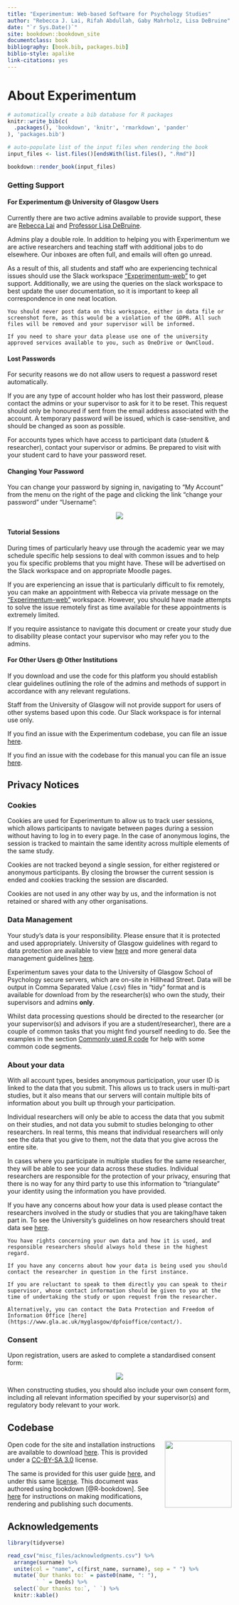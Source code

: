```yaml
--- 
title: "Experimentum: Web-based Software for Psychology Studies"
author: "Rebecca J. Lai, Rifah Abdullah, Gaby Mahrholz, Lisa DeBruine"
date: "`r Sys.Date()`"
site: bookdown::bookdown_site
documentclass: book
bibliography: [book.bib, packages.bib]
biblio-style: apalike
link-citations: yes
---
```


# About Experimentum {-}

```r

# automatically create a bib database for R packages
knitr::write_bib(c(
  .packages(), 'bookdown', 'knitr', 'rmarkdown', 'pander'
), 'packages.bib')

# auto-populate list of the input files when rendering the book
input_files <- list.files()[endsWith(list.files(), ".Rmd")]

bookdown::render_book(input_files)
```

### Getting Support {- #support} 

#### For Experimentum @ University of Glasgow Users {-}

Currently there are two active admins available to provide support, these are [Rebecca Lai](mailto:rebecca.lai@glasgow.ac.uk) and [Professor Lisa DeBruine](mailto:lisa.debruine@glasgow.ac.uk).

Admins play a double role. In addition to helping you with Experimentum we are active researchers and teaching staff with additional jobs to do elsewhere. Our inboxes are often full, and emails will often go unread. 

As a result of this, all students and staff who are experiencing technical issues should use the Slack workspace ["Experimentum-web"](https://experimentum-web.slack.com/) to get support. Additionally, we are using the queries on the slack workspace to best update the user documentation, so it is important to keep all correspondence in one neat location.

```block
You should never post data on this workspace, either in data file or screenshot form, as this would be a violation of the GDPR. All such files will be removed and your supervisor will be informed. 

If you need to share your data please use one of the university approved services available to you, such as OneDrive or OwnCloud.
```

#### Lost Passwords {-}

For security reasons we do not allow users to request a password reset automatically. 

If you are any type of account holder who has lost their password, please contact the admins or your supervisor to ask for it to be reset. This request should only be honoured if sent from the email address associated with the account. A temporary password will be issued, which is case-sensitive, and should be changed as soon as possible. 

For accounts types which have access to participant data (student & researcher), contact your supervisor or admins. Be prepared to visit with your student card to have your password reset.

#### Changing Your Password {-}

You can change your password by signing in, navigating to "My Account" from the menu on the right of the page and clicking the link "change your password" under "Username":

<center>![](images/screenshots/change_password.png)</center>

#### Tutorial Sessions {-}

During times of particularly heavy use through the academic year we may schedule specific help sessions to deal with common issues and to help you fix specific problems that you might have. These will be advertised on the Slack workspace and on appropriate Moodle pages.

If you are experiencing an issue that is particularly difficult to fix remotely, you can make an appointment with Rebecca via private message on the ["Experimentum-web"](https://experimentum-web.slack.com/) workspace. However, you should have made attempts to solve the issue remotely first as time available for these appointments is extremely limited.

If you require assistance to navigate this document or create your study due to disability please contact your supervisor who may refer you to the admins.

#### For Other Users @ Other Institutions {-}

If you download and use the code for this platform you should establish clear guidelines outlining the role of the admins and methods of support in accordance with any relevant regulations. 

Staff from the University of Glasgow will not provide support for users of other systems based upon this code. Our Slack workspace is for internal use only.

If you find an issue with the Experimentum codebase, you can file an issue [here](https://github.com/debruine/experimentum/issues).

If you find an issue with the codebase for this manual you can file an issue [here](https://github.com/RebeccaJLai/exp_manual/issues).

## Privacy Notices {-}

### Cookies {-}

Cookies are used for Experimentum to allow us to track user sessions, which allows participants to navigate between pages during a session without having to log in to every page. In the case of anonymous logins, the session is tracked to maintain the same identity across multiple elements of the same study.  

Cookies are not tracked beyond a single session, for either registered or anonymous participants. By closing the browser the current session is ended and cookies tracking the session are discarded.

Cookies are not used in any other way by us, and the information is not retained or shared with any other organisations.

### Data Management {-}

Your study's data is your responsibility. Please ensure that it is protected and used appropriately. University of Glasgow guidelines with regard to data protection are available to view [here](https://www.gla.ac.uk/myglasgow/dpfoioffice/) and more general data management guidelines [here](https://www.gla.ac.uk/myglasgow/datamanagement/rdmatglasgow/).  

Experimentum saves your data to the University of Glasgow School of Psychology secure servers, which are on-site in Hillhead Street. Data will be output in Comma Separated Value (.csv) files in "tidy" format and is available for download from by the researcher(s) who own the study, their supervisors and admins **only**.

Whilst data processing questions should be directed to the researcher (or your supervisor(s) and advisors if you are a student/researcher), there are a couple of common tasks that you might find yourself needing to do. See the examples in the section [Commonly used R code](#commoncode) for help with some common code segments.

### About your data {-}

With all account types, besides anonymous participation, your user ID is linked to the data that you submit. This allows us to track users in multi-part studies, but it also means that our servers will contain multiple bits of information about you built up through your participation.

Individual researchers will only be able to access the data that you submit on their studies, and not data you submit to studies belonging to other researchers. In real terms, this means that individual researchers will only see the data that you give to them, not the data that you give across the entire site.

In cases where you participate in multiple studies for the same researcher, they will be able to see your data across these studies. Individual researchers are responsible for the protection of your privacy, ensuring that there is no way for any third party to use this information to "triangulate" your identity using the information you have provided. 

If you have any concerns about how your data is used please contact the researchers involved in the study or studies that you are taking/have taken part in. To see the University's guidelines on how researchers should treat data see [here](https://www.gla.ac.uk/myglasgow/dpfoioffice/). 

```block
You have rights concerning your own data and how it is used, and responsible researchers should always hold these in the highest regard.

If you have any concerns about how your data is being used you should contact the researcher in question in the first instance. 

If you are reluctant to speak to them directly you can speak to their supervisor, whose contact information should be given to you at the time of undertaking the study or upon request from the researcher. 

Alternatively, you can contact the Data Protection and Freedom of Information Office [here](https://www.gla.ac.uk/myglasgow/dpfoioffice/contact/).
```

### Consent {-}

Upon registration, users are asked to complete a standardised consent form:

<center>![](images/screenshots/consent.png)</center>
 
When constructing studies, you should also include your own consent form, including all relevant information specified by your supervisor(s) and regulatory body relevant to your work.

## Codebase {-}

<a href="https://creativecommons.org/licenses/by-sa/3.0/legalcode"><img src="images/logos/cc-by-sa.png" width="150px" align="right"></a>

Open code for the site and installation instructions are available to download [here](https://github.com/debruine/experimentum). This is provided under a [CC-BY-SA 3.0](https://creativecommons.org/licenses/by-sa/3.0/legalcode) license.

The same is provided for this user guide [here](https://github.com/RebeccaJLai/exp_manual), and under this same [license](https://creativecommons.org/licenses/by-sa/3.0/legalcode). This document was authored using bookdown [@R-bookdown]. See [here](https://bookdown.org/yihui/bookdown/) for instructions on making modifications, rendering and publishing such documents.

## Acknowledgements {-}

```r
library(tidyverse)

read_csv("misc_files/acknowledgments.csv") %>%
  arrange(surname) %>%
  unite(col = "name", c(first_name, surname), sep = " ") %>%
  mutate(`Our thanks to:` = paste0(name, ": "),
         ` ` = Deeds) %>%
  select(`Our thanks to:`, ` `) %>%
  knitr::kable()
```
 
 